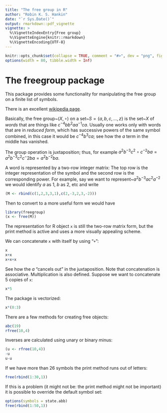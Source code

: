 ---
title: "The free group in R"
author: "Robin K. S. Hankin"
date: "`r Sys.Date()`"
output: rmarkdown::pdf_vignette
vignette: >
  %\VignetteIndexEntry{Free group}
  %\VignetteEngine{knitr::rmarkdown}
  %\VignetteEncoding{UTF-8}
---

```{r set-options, echo = FALSE}
knitr::opts_chunk$set(collapse = TRUE, comment = "#>", dev = "png", fig.width = 7, fig.height = 3.5, message = FALSE, warning = FALSE)
options(width = 80, tibble.width = Inf)
```

# The freegroup package

This package provides some functionality for manipulating the free
group on a finite list of symbols.

There is an excellent [wikipedia
page](https://en.wikipedia.org/wiki/Free_group).

Basically, the free group~$\left(X,\circ\right)$ on a
set~$S=\{a,b,c,...,z\}$ is the set~$X$ of *words* that are things like
$c^{-4}bb^2aa^{-1}ca$.  Usually one works only with words that are in
*reduced form*, which has successive powers of the same symbol
combined, in this case it would be $c^{-4}b^3ca$; see how the $a$ term
in the middle has vanished.

The group operation is juxtaposition; thus, for example
$a^2b^{-3}c^2\circ c^{-2}ba =a^2b^{-3}c^2c^-2ba =a^2b^{-2}ba$.

A word is represented by a two-row integer matrix: The top row is the
integer representation of the symbol and the second row is the
corresponding power.  For example, say we want to
represent~$a^2b^{-3}ac^2a^{-2}$ we would identify $a$ as 1, $b$ as 2, etc
and write


```{r}
(M <- rbind(c(1,2,3,3,1),c(2,-3,2,3,-2)))
```

Then to convert to a more useful form we would have

```{r}
library(freegroup)
(x <- free(M))
```

The representation for R object `x` is still the two-row matrix form,
but the print method is active and uses a more visually appealing
scheme.

We can concatenate `x` with itself by using "`+`":

```{r}
x
x+x
x+x+x
```

See how the $a$ "cancels out" in the juxtaposition.  Note that
concatenation is associative.  Multiplication is also defined.
Suppose we want to concatenate 5 copies of `x`:

```{r}
x*5
```

The package is vectorized:

```{r}
x*(0:3)
```

There are a few methods for creating free objects:

```{r}
abc(19)
rfree(10,4)
```


Inverses are calculated using unary or binary minus:

```{r}
(u <- rfree(10,4))
-u
u-u
```


If we have more than 26 symbols the print method runs out of letters:

```{r}
free(rbind(1:30,1))
```

If this is a problem (it might not be: the print method might not be
important) it is possible to override the default symbol set:

```{r}
options(symbols = state.abb)
free(rbind(1:50,1))
```




